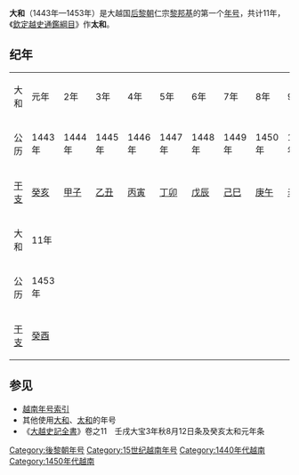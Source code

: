 {{Eranamebox|年号=大和
|起讫时间= 1443年—1453年
|政权= [[后黎朝|后黎朝]]
|帝王= 仁宗[[黎邦基|黎邦基]]
|历时= 11年
|timeline=
|说明=
}}
'''大和'''（1443年—1453年）是大越国[[后黎朝|后黎朝]]仁宗[[黎邦基|黎邦基]]的第一个[[年号|年号]]，共计11年，《[[欽定越史通鑑綱目|欽定越史通鑑綱目]]》作'''太和'''。

==纪年==

{| class="wikitable" style="background-color:#ffffff;text-align:center"
|- style="font-weight:bold"
|大和||元年||2年||3年||4年||5年||6年||7年||8年||9年||10年
|- 
|公历||1443年||1444年||1445年||1446年||1447年||1448年||1449年||1450年||1451年||1452年
|- 
|[[干支|干支]]||[[癸亥|癸亥]]||[[甲子|甲子]]||[[乙丑|乙丑]]||[[丙寅|丙寅]]||[[丁卯|丁卯]]||[[戊辰|戊辰]]||[[己巳|己巳]]||[[庚午|庚午]]||[[辛未|辛未]]||[[壬申|壬申]]
|- style="font-weight:bold"
|大和||11年
|- 
|公历||1453年
|- 
|[[干支|干支]]||[[癸酉|癸酉]]
|}


==参见==
*[[越南年号索引|越南年号索引]]
*其他使用[[大和|大和]]、[[太和|太和]]的年号 
*《[[大越史記全書|大越史記全書]]》卷之11　壬戌大宝3年秋8月12日条及癸亥太和元年条  

{{年号|[[大宝_(黎元龙)|大宝]]|[[越南年号索引|越南后黎朝年号]]|[[延寧|延寧]]}}
{{越南年號}}
[[Category:後黎朝年号|Category:後黎朝年号]]
[[Category:15世纪越南年号|Category:15世纪越南年号]]
[[Category:1440年代越南|Category:1440年代越南]]
[[Category:1450年代越南|Category:1450年代越南]]